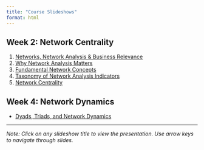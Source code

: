```yaml
---
title: "Course Slideshows"
format: html
---
```


## Week 2: Network Centrality

1. [Networks, Network Analysis & Business Relevance](weeks/week-2/slideshow_1.html)
2. [Why Network Analysis Matters](weeks/week-2/slideshow_2.html)
3. [Fundamental Network Concepts](weeks/week-2/slideshow_3.html)
4. [Taxonomy of Network Analysis Indicators](weeks/week-2/slideshow_4.html)
5. [Network Centrality](weeks/week-2/slideshow_5.html)

## Week 4: Network Dynamics

- [Dyads, Triads, and Network Dynamics](weeks/week-4/slideshow.html)

---

*Note: Click on any slideshow title to view the presentation. Use arrow keys to navigate through slides.*